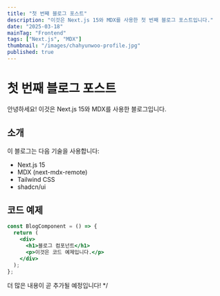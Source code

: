 ```yaml
---
title: "첫 번째 블로그 포스트"
description: "이것은 Next.js 15와 MDX를 사용한 첫 번째 블로그 포스트입니다."
date: "2025-03-18"
mainTag: "Frontend"
tags: ["Next.js", "MDX"]
thumbnail: "/images/chahyunwoo-profile.jpg"
published: true
---
```


# 첫 번째 블로그 포스트

안녕하세요! 이것은 Next.js 15와 MDX를 사용한 블로그입니다.

## 소개

이 블로그는 다음 기술을 사용합니다:

- Next.js 15
- MDX (next-mdx-remote)
- Tailwind CSS
- shadcn/ui

## 코드 예제

```jsx
const BlogComponent = () => {
  return (
    <div>
      <h1>블로그 컴포넌트</h1>
      <p>이것은 코드 예제입니다.</p>
    </div>
  );
};
```

더 많은 내용이 곧 추가될 예정입니다!
\*/
